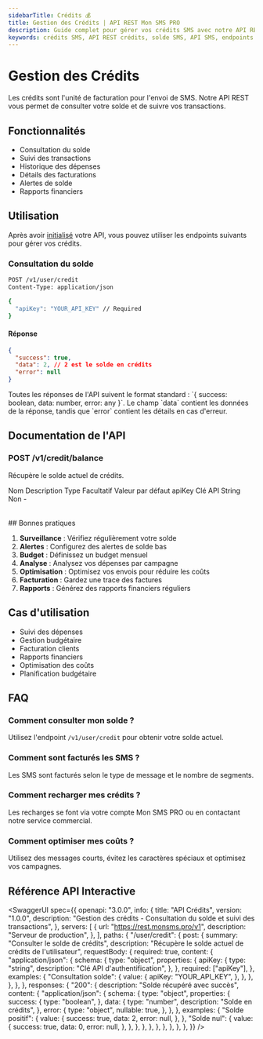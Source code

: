 ```yaml
---
sidebarTitle: Crédits 💰
title: Gestion des Crédits | API REST Mon SMS PRO
description: Guide complet pour gérer vos crédits SMS avec notre API REST. Consultez votre solde, suivez vos transactions et gérez vos crédits via des requêtes HTTP.
keywords: crédits SMS, API REST crédits, solde SMS, API SMS, endpoints crédits, transactions SMS, facturation SMS
---
```



# Gestion des Crédits

Les crédits sont l'unité de facturation pour l'envoi de SMS. Notre API REST vous permet de consulter votre solde et de suivre vos transactions.

## Fonctionnalités

- Consultation du solde
- Suivi des transactions
- Historique des dépenses
- Détails des facturations
- Alertes de solde
- Rapports financiers

## Utilisation

Après avoir [initialisé](/libs/rest/get-started/#init) votre API, vous pouvez utiliser les endpoints suivants pour gérer vos crédits.

### Consultation du solde

```bash
POST /v1/user/credit
Content-Type: application/json

{
  "apiKey": "YOUR_API_KEY" // Required
}
```

#### Réponse

```json
{
  "success": true,
  "data": 2, // 2 est le solde en crédits
  "error": null
}
```

<Callout type="info">
  Toutes les réponses de l'API suivent le format standard : `{ success: boolean, data: number, error: any }`.
  Le champ `data` contient les données de la réponse, tandis que `error` contient les détails en cas d'erreur.
</Callout>

## Documentation de l'API

### POST /v1/credit/balance

Récupère le solde actuel de crédits.

<Table style={{ marginTop: 20 }}>
  <thead>
    <Table.Tr>
      <Table.Th>Nom</Table.Th>
      <Table.Th>Description</Table.Th>
      <Table.Th>Type</Table.Th>
      <Table.Th>Facultatif</Table.Th>
      <Table.Th>Valeur par défaut</Table.Th>
    </Table.Tr>
  </thead>
  <tbody>
    <Table.Tr>
      <Table.Td>apiKey</Table.Td>
      <Table.Td>Clé API</Table.Td>
      <Table.Td>String</Table.Td>
      <Table.Td>Non</Table.Td>
      <Table.Td>-</Table.Td>
    </Table.Tr>
  </tbody>
</Table>
## Bonnes pratiques

1. **Surveillance** : Vérifiez régulièrement votre solde
2. **Alertes** : Configurez des alertes de solde bas
3. **Budget** : Définissez un budget mensuel
4. **Analyse** : Analysez vos dépenses par campagne
5. **Optimisation** : Optimisez vos envois pour réduire les coûts
6. **Facturation** : Gardez une trace des factures
7. **Rapports** : Générez des rapports financiers réguliers

## Cas d'utilisation

- Suivi des dépenses
- Gestion budgétaire
- Facturation clients
- Rapports financiers
- Optimisation des coûts
- Planification budgétaire

## FAQ

### Comment consulter mon solde ?

Utilisez l'endpoint `/v1/user/credit` pour obtenir votre solde actuel.

### Comment sont facturés les SMS ?

Les SMS sont facturés selon le type de message et le nombre de segments.

### Comment recharger mes crédits ?

Les recharges se font via votre compte Mon SMS PRO ou en contactant notre service commercial.

### Comment optimiser mes coûts ?

Utilisez des messages courts, évitez les caractères spéciaux et optimisez vos campagnes.

## Référence API Interactive

<SwaggerUI
  spec={{
    openapi: "3.0.0",
    info: {
      title: "API Crédits",
      version: "1.0.0",
      description:
        "Gestion des crédits - Consultation du solde et suivi des transactions",
    },
    servers: [
      {
        url: "https://rest.monsms.pro/v1",
        description: "Serveur de production",
      },
    ],
    paths: {
      "/user/credit": {
        post: {
          summary: "Consulter le solde de crédits",
          description: "Récupère le solde actuel de crédits de l'utilisateur",
          requestBody: {
            required: true,
            content: {
              "application/json": {
                schema: {
                  type: "object",
                  properties: {
                    apiKey: {
                      type: "string",
                      description: "Clé API d'authentification",
                    },
                  },
                  required: ["apiKey"],
                },
                examples: {
                  "Consultation solde": {
                    value: {
                      apiKey: "YOUR_API_KEY",
                    },
                  },
                },
              },
            },
          },
          responses: {
            "200": {
              description: "Solde récupéré avec succès",
              content: {
                "application/json": {
                  schema: {
                    type: "object",
                    properties: {
                      success: {
                        type: "boolean",
                      },
                      data: {
                        type: "number",
                        description: "Solde en crédits",
                      },
                      error: {
                        type: "object",
                        nullable: true,
                      },
                    },
                  },
                  examples: {
                    "Solde positif": {
                      value: {
                        success: true,
                        data: 2,
                        error: null,
                      },
                    },
                    "Solde nul": {
                      value: {
                        success: true,
                        data: 0,
                        error: null,
                      },
                    },
                  },
                },
              },
            },
          },
        },
      },
    },
  }}
/>
